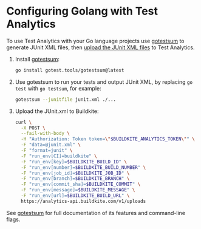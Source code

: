 # Configuring Golang with Test Analytics

To use Test Analytics with your Go language projects use [gotestsum](https://github.com/gotestyourself/gotestsum) to generate JUnit XML files, then [upload the JUnit XML files](/docs/test-analytics/importing-junit-xml) to Test Analytics.

1. Install [gotestsum](https://github.com/gotestyourself/gotestsum):

   ```sh
   go install gotest.tools/gotestsum@latest
   ```

1. Use gotestsum to run your tests and output JUnit XML, by replacing `go test` with `go testsum`, for example:

   ```sh
   gotestsum --junitfile junit.xml ./...
   ```

1. Upload the JUnit.xml to Buildkite:

   ```sh
   curl \
     -X POST \
     --fail-with-body \
     -H "Authorization: Token token=\"$BUILDKITE_ANALYTICS_TOKEN\"" \
     -F "data=@junit.xml" \
     -F "format=junit" \
     -F "run_env[CI]=buildkite" \
     -F "run_env[key]=$BUILDKITE_BUILD_ID" \
     -F "run_env[number]=$BUILDKITE_BUILD_NUMBER" \
     -F "run_env[job_id]=$BUILDKITE_JOB_ID" \
     -F "run_env[branch]=$BUILDKITE_BRANCH" \
     -F "run_env[commit_sha]=$BUILDKITE_COMMIT" \
     -F "run_env[message]=$BUILDKITE_MESSAGE" \
     -F "run_env[url]=$BUILDKITE_BUILD_URL" \
     https://analytics-api.buildkite.com/v1/uploads
   ```

See [gotestsum](https://github.com/gotestyourself/gotestsum) for full documentation of its features and command-line flags.
